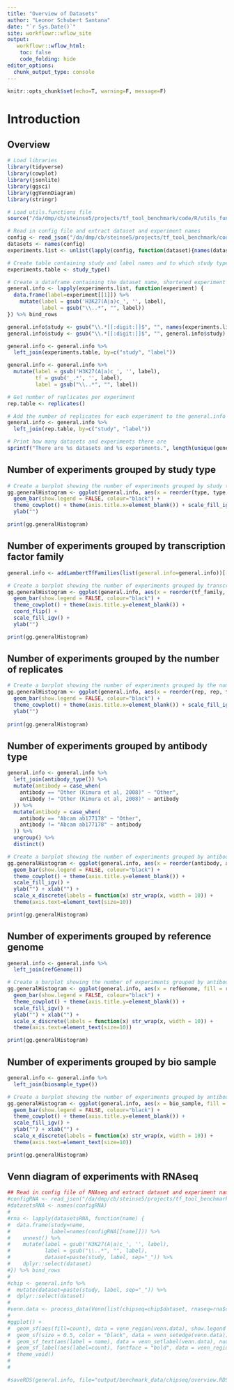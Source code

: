```yaml
---
title: "Overview of Datasets"
author: "Leonor Schubert Santana"
date: "`r Sys.Date()`" 
site: workflowr::wflow_site
output:
   workflowr::wflow_html:
    toc: false
    code_folding: hide
editor_options:
  chunk_output_type: console
---
```


```r
knitr::opts_chunk$set(echo=T, warning=F, message=F)
```

# Introduction

## Overview 

```r
# Load libraries
library(tidyverse)
library(cowplot)
library(jsonlite)
library(ggsci)
library(ggVennDiagram)
library(stringr)

# Load utils.functions file
source("/da/dmp/cb/steinse5/projects/tf_tool_benchmark/code/R/utils_functions.R")

# Read in config file and extract dataset and experiment names
config <- read_json("/da/dmp/cb/steinse5/projects/tf_tool_benchmark/code/snakemake_chip//config.json")$data
datasets <- names(config)
experiments.list <- unlist(lapply(config, function(dataset){names(dataset)}))

# Create table containing study and label names and to which study type group they belong
experiments.table <- study_type()

# Create a dataframe containing the dataset name, shortened experiment name, the studied transcription factor and study type
general.info <- lapply(experiments.list, function(experiment) {
  data.frame(label=experiment[[1]]) %>%
    mutate(label = gsub('H3K27(A|a)c_', '', label),
           label = gsub("\\..*", "", label))
}) %>% bind_rows

general.info$study <- gsub("\\.*[[:digit:]]$", "", names(experiments.list))
general.info$study <- gsub("\\.*[[:digit:]]$", "", general.info$study)

general.info <- general.info %>% 
  left_join(experiments.table, by=c("study", "label"))

general.info <- general.info %>%
  mutate(label = gsub('H3K27(A|a)c_', '', label),
         tf = gsub('_.*', '', label),
         label = gsub("\\..*", "", label))

# Get number of replicates per experiment
rep.table <- replicates()

# Add the number of replicates for each experiment to the general.info table
general.info <- general.info %>% 
  left_join(rep.table, by=c("study", "label"))

# Print how many datasets and experiments there are
sprintf("There are %s datasets and %s experiments.", length(unique(general.info$study)), nrow(general.info))
```

## Number of experiments grouped by study type

```r
# Create a barplot showing the number of experiments grouped by study type
gg.generalHistogram <- ggplot(general.info, aes(x = reorder(type, type, function(x)-length(x)), fill = type)) + 
  geom_bar(show.legend = FALSE, colour="black") + 
  theme_cowplot() + theme(axis.title.x=element_blank()) + scale_fill_igv() +
  ylab("")

print(gg.generalHistogram)
```

## Number of experiments grouped by transcription factor family 

```r
general.info <- addLambertTfFamilies(list(general.info=general.info))[["general.info"]]

# Create a barplot showing the number of experiments grouped by transcription factor family studied by the experiments
gg.generalHistogram <- ggplot(general.info, aes(x = reorder(tf_family, tf_family, function(x)length(x)), fill = tf_family)) + 
  geom_bar(show.legend = FALSE, colour="black") +
  theme_cowplot() + theme(axis.title.y=element_blank()) + 
  coord_flip() +
  scale_fill_igv() +
  ylab("")

print(gg.generalHistogram)
```

## Number of experiments grouped by the number of replicates 

```r
# Create a barplot showing the number of experiments grouped by the number of replicates they have
gg.generalHistogram <- ggplot(general.info, aes(x = reorder(rep, rep, function(x)-length(x)), fill = rep)) + 
  geom_bar(show.legend = FALSE, colour="black") + 
  theme_cowplot() + theme(axis.title.x=element_blank()) + scale_fill_igv() +
  ylab("")
  
print(gg.generalHistogram)
```

## Number of experiments grouped by antibody type 

```r
general.info <- general.info %>%
  left_join(antibody_type()) %>%
  mutate(antibody = case_when(
    antibody == "Other (Kimura et al, 2008)" ~ "Other",
    antibody != "Other (Kimura et al, 2008)" ~ antibody
  )) %>%
  mutate(antibody = case_when(
    antibody == "Abcam ab177178" ~ "Other",
    antibody != "Abcam ab177178" ~ antibody
  )) %>%
  ungroup() %>%
  distinct()

# Create a barplot showing the number of experiments grouped by antibody type studied by the experiments
gg.generalHistogram <- ggplot(general.info, aes(x = reorder(antibody, antibody, function(x)-length(x)), fill = antibody)) + 
  geom_bar(show.legend = FALSE, colour="black") +
  theme_cowplot() + theme(axis.title.y=element_blank()) + 
  scale_fill_igv() +
  ylab("") + xlab("") +
  scale_x_discrete(labels = function(x) str_wrap(x, width = 10)) + 
  theme(axis.text=element_text(size=10))

print(gg.generalHistogram)
```

## Number of experiments grouped by reference genome 

```r
general.info <- general.info %>%
  left_join(refGenome())

# Create a barplot showing the number of experiments grouped by antibody type studied by the experiments
gg.generalHistogram <- ggplot(general.info, aes(x = refGenome, fill = refGenome)) + 
  geom_bar(show.legend = FALSE, colour="black") +
  theme_cowplot() + theme(axis.title.y=element_blank()) + 
  scale_fill_igv() +
  ylab("") + xlab("") +
  scale_x_discrete(labels = function(x) str_wrap(x, width = 10)) + 
  theme(axis.text=element_text(size=10))

print(gg.generalHistogram)
```

## Number of experiments grouped by bio sample

```r
general.info <- general.info %>%
  left_join(biosample_type())

# Create a barplot showing the number of experiments grouped by antibody type studied by the experiments
gg.generalHistogram <- ggplot(general.info, aes(x = bio_sample, fill = bio_sample)) + 
  geom_bar(show.legend = FALSE, colour="black") +
  theme_cowplot() + theme(axis.title.y=element_blank()) + 
  scale_fill_igv() +
  ylab("") + xlab("") +
  scale_x_discrete(labels = function(x) str_wrap(x, width = 10)) + 
  theme(axis.text=element_text(size=10))

print(gg.generalHistogram)
```

## Venn diagram of experiments with RNAseq
```r
## Read in config file of RNAseq and extract dataset and experiment names
#configRNA <- read_json("/da/dmp/cb/steinse5/projects/tf_tool_benchmark/code/rnaseq/config.json")$data
#datasetsRNA <- names(configRNA)
#
#rna <- lapply(datasetsRNA, function(name) {
#  data.frame(study=name,
#             label=names(configRNA[[name]])) %>%
#    unnest() %>%
#    mutate(label = gsub('H3K27(A|a)c_', '', label),
#           label = gsub("\\..*", "", label),
#           dataset=paste(study, label, sep="_")) %>%
#    dplyr::select(dataset)
#}) %>% bind_rows
#
#chip <- general.info %>% 
#  mutate(dataset=paste(study, label, sep="_")) %>%
#  dplyr::select(dataset)
#
#venn.data <- process_data(Venn(list(chipseq=chip$dataset, rnaseq=rna$dataset)))
#
#ggplot() +
#  geom_sf(aes(fill=count), data = venn_region(venn.data), show.legend = F) +
#  geom_sf(size = 0.5, color = "black", data = venn_setedge(venn.data)) +
#  geom_sf_text(aes(label = name), data = venn_setlabel(venn.data), nudge_y = c(0.5)) +
#  geom_sf_label(aes(label=count), fontface = "bold", data = venn_region(venn.data)) +
#  theme_void()
#
#
```

```r
#saveRDS(general.info, file="output/benchmark_data/chipseq/overview.RDS")
```
